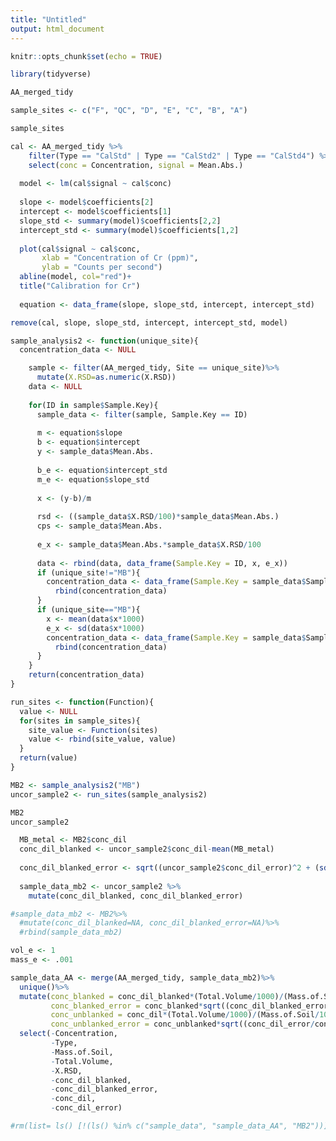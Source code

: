 ```yaml
---
title: "Untitled"
output: html_document
---
```


```r
knitr::opts_chunk$set(echo = TRUE)
```

```r
library(tidyverse)
```

```r
AA_merged_tidy
```

```r
sample_sites <- c("F", "QC", "D", "E", "C", "B", "A")

sample_sites
```

```r

cal <- AA_merged_tidy %>%
    filter(Type == "CalStd" | Type == "CalStd2" | Type == "CalStd4") %>%
    select(conc = Concentration, signal = Mean.Abs.)
  
  model <- lm(cal$signal ~ cal$conc)
  
  slope <- model$coefficients[2]
  intercept <- model$coefficients[1]
  slope_std <- summary(model)$coefficients[2,2]
  intercept_std <- summary(model)$coefficients[1,2]
  
  plot(cal$signal ~ cal$conc,
       xlab = "Concentration of Cr (ppm)",
       ylab = "Counts per second")
  abline(model, col="red")+
  title("Calibration for Cr")
  
  equation <- data_frame(slope, slope_std, intercept, intercept_std)

remove(cal, slope, slope_std, intercept, intercept_std, model)
```

```r
sample_analysis2 <- function(unique_site){
  concentration_data <- NULL

    sample <- filter(AA_merged_tidy, Site == unique_site)%>%
      mutate(X.RSD=as.numeric(X.RSD))
    data <- NULL
    
    for(ID in sample$Sample.Key){
      sample_data <- filter(sample, Sample.Key == ID)
      
      m <- equation$slope
      b <- equation$intercept
      y <- sample_data$Mean.Abs.
      
      b_e <- equation$intercept_std
      m_e <- equation$slope_std
      
      x <- (y-b)/m
      
      rsd <- ((sample_data$X.RSD/100)*sample_data$Mean.Abs.)
      cps <- sample_data$Mean.Abs.
      
      e_x <- sample_data$Mean.Abs.*sample_data$X.RSD/100
      
      data <- rbind(data, data_frame(Sample.Key = ID, x, e_x))
      if (unique_site!="MB"){
        concentration_data <- data_frame(Sample.Key = sample_data$Sample.Key, Analyst = sample_data$Analyst, Site = unique_site, conc_dil = x*1000, conc_dil_error = e_x*1000)%>%
          rbind(concentration_data)
      }
      if (unique_site=="MB"){
        x <- mean(data$x*1000)
        e_x <- sd(data$x*1000)
        concentration_data <- data_frame(Sample.Key = sample_data$Sample.Key, Analyst = sample_data$Analyst, Site = unique_site, conc_dil = x, conc_dil_error = e_x)%>%
          rbind(concentration_data)
      }
    }
    return(concentration_data)
}
```

```r
run_sites <- function(Function){
  value <- NULL
  for(sites in sample_sites){
    site_value <- Function(sites)
    value <- rbind(site_value, value)
  }
  return(value)
}
```

```r
MB2 <- sample_analysis2("MB")
uncor_sample2 <- run_sites(sample_analysis2)

MB2
uncor_sample2
```

```r

  MB_metal <- MB2$conc_dil
  conc_dil_blanked <- uncor_sample2$conc_dil-mean(MB_metal)
  
  conc_dil_blanked_error <- sqrt((uncor_sample2$conc_dil_error)^2 + (sd(MB_metal))^2)
  
  sample_data_mb2 <- uncor_sample2 %>%
    mutate(conc_dil_blanked, conc_dil_blanked_error)

#sample_data_mb2 <- MB2%>%
  #mutate(conc_dil_blanked=NA, conc_dil_blanked_error=NA)%>%
  #rbind(sample_data_mb2)

```

```r
vol_e <- 1
mass_e <- .001

sample_data_AA <- merge(AA_merged_tidy, sample_data_mb2)%>%
  unique()%>%
  mutate(conc_blanked = conc_dil_blanked*(Total.Volume/1000)/(Mass.of.Soil/1000),
         conc_blanked_error = conc_blanked*sqrt((conc_dil_blanked_error/conc_dil_blanked)^2 + (mass_e/Mass.of.Soil)^2 + (vol_e/Total.Volume)^2),
         conc_unblanked = conc_dil*(Total.Volume/1000)/(Mass.of.Soil/1000),
         conc_unblanked_error = conc_unblanked*sqrt((conc_dil_error/conc_dil)^2 + (mass_e/Mass.of.Soil)^2 + (vol_e/Total.Volume)^2))%>%
  select(-Concentration,
         -Type,
         -Mass.of.Soil,
         -Total.Volume,
         -X.RSD,
         -conc_dil_blanked,
         -conc_dil_blanked_error,
         -conc_dil,
         -conc_dil_error)
```

```r
#rm(list= ls() [!(ls() %in% c("sample_data", "sample_data_AA", "MB2"))])
```